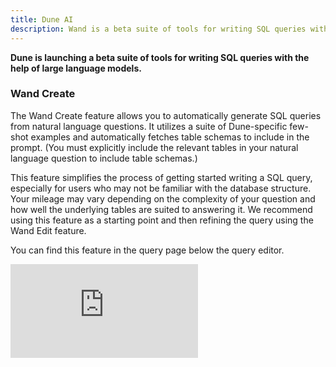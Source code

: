 ```yaml
---
title: Dune AI
description: Wand is a beta suite of tools for writing SQL queries with the help of large language models.
---
```


**Dune is launching a beta suite of tools for writing SQL queries with the help of large language models.**


### Wand Create
The Wand Create feature allows you to automatically generate SQL queries from natural language questions. It utilizes a suite of Dune-specific few-shot examples and automatically fetches table schemas to include in the prompt. (You must explicitly include the relevant tables in your natural language question to include table schemas.) 

This feature simplifies the process of getting started writing a SQL query, especially for users who may not be familiar with the database structure. Your mileage may vary depending on the complexity of your question and how well the underlying tables are suited to answering it. We recommend using this feature as a starting point and then refining the query using the Wand Edit feature. 

You can find this feature in the query page below the query editor.

<div
  style={{
    position: "relative",
    paddingBottom: "52.5%",
    height: 0
  }}
>
  <iframe
    src="https://www.loom.com/embed/1f94aee385d543de94a4743711a3d4bb?sid=98bdf66d-35bf-4c11-8fe4-21c7d2f7bb65"
    frameBorder={0}
    webkitallowfullscreen=""
    mozallowfullscreen=""
    allowFullScreen=""
    style={{
      position: "absolute",
      top: 0,
      left: 0,
      width: "100%",
      height: "100%"
    }}
  />
</div>


### Wand Edit
The Wand Edit feature allows you to edit an existing SQL query based on a natural language question. Similar to query generation, any additional tables required should be explicitly included in the natural language edit request to make use of schemas. This feature simplifies the process of refining and fine-tuning SQL queries generated by the system or existing queries in your application.

You can find this feature in the query editor and click the wand logo in the top right corner to open the Wand bar. 
<div
  style={{
    position: "relative",
    paddingBottom: "56.25%",
    height: 0
  }}
>
  <iframe
    src="https://www.loom.com/embed/9dfe43fa6da448a29a00b42975d14180?sid=805ca510-11b2-4aee-82f0-4836ec2d7c7f"
    frameBorder={0}
    webkitallowfullscreen=""
    mozallowfullscreen=""
    allowFullScreen=""
    style={{
      position: "absolute",
      top: 0,
      left: 0,
      width: "100%",
      height: "100%"
    }}
  />
</div>

#### Adding statistics to a query

Add the remaining components of a five point summary.

Original query:
```sql
SELECT 
    date_trunc('day', block_time) AS time
    , (PERCENTILE_CONT(0.5) WITHIN GROUP (ORDER BY gas_price))/1e9  AS median_gas
    , COUNT(*) AS daily_tx
FROM ethereum.transactions
GROUP BY time
```


Edited query:
```sql
SELECT 
    date_trunc('day', block_time) AS time
    , MIN(gas_price)/1e9 AS min_gas
    , (PERCENTILE_CONT(0.25) WITHIN GROUP (ORDER BY gas_price))/1e9 AS lower_quartile_gas
    , (PERCENTILE_CONT(0.5) WITHIN GROUP (ORDER BY gas_price))/1e9  AS median_gas
    , (PERCENTILE_CONT(0.75) WITHIN GROUP (ORDER BY gas_price))/1e9 AS upper_quartile_gas
    , MAX(gas_price)/1e9 AS max_gas
    , COUNT(*) AS daily_tx
FROM ethereum.transactions
GROUP BY time
```

#### Adding a join to a query
Join nft.wash_trades to nft.trades to get the percentage of sellers who have been involved in wash trading.

Original query:
```sql
SELECT  date_trunc('day', block_time) as day, COUNT(distinct seller) as sellers
FROM nft.trades
WHERE project = 'blur'
GROUP BY 1
```

Edited query:
```sql
SELECT  
    date_trunc('day', t.block_time) as day, 
    COUNT(distinct t.seller) as sellers, 
    COUNT(distinct wt.seller) as wash_traders, 
    (COUNT(distinct wt.seller) * 100.0 / COUNT(distinct t.seller)) as wash_traders_percentage
FROM 
    nft.trades t
LEFT JOIN 
    nft.wash_trades wt ON t.seller = wt.seller
WHERE 
    t.project = 'blur'
GROUP BY 
    1
```

#### Reformat Output
Return monthly volume with each year from 2023 to 2019 as a separate column

Original query:
```sql
SELECT
 DATE_TRUNC('month', block_time),
 SUM(CAST(amount_usd AS DOUBLE)) AS usd_volume
FROM
 dex.trades AS t
WHERE
block_time > CAST('2019-01-01' AS TIMESTAMP)
GROUP BY
 1
```

Edited query:
```sql
SELECT
  DATE_TRUNC('month', block_time) AS month,
  SUM(CASE WHEN EXTRACT(YEAR FROM block_time) = 2019 THEN CAST(amount_usd AS DOUBLE) ELSE 0 END) AS usd_volume_2019,
  SUM(CASE WHEN EXTRACT(YEAR FROM block_time) = 2020 THEN CAST(amount_usd AS DOUBLE) ELSE 0 END) AS usd_volume_2020,
  SUM(CASE WHEN EXTRACT(YEAR FROM block_time) = 2021 THEN CAST(amount_usd AS DOUBLE) ELSE 0 END) AS usd_volume_2021,
  SUM(CASE WHEN EXTRACT(YEAR FROM block_time) = 2022 THEN CAST(amount_usd AS DOUBLE) ELSE 0 END) AS usd_volume_2022,
  SUM(CASE WHEN EXTRACT(YEAR FROM block_time) = 2023 THEN CAST(amount_usd AS DOUBLE) ELSE 0 END) AS usd_volume_2023
FROM
  dex.trades AS t
WHERE
 block_time >= CAST('2019-01-01' AS TIMESTAMP)
GROUP BY
  1
```

#### Adding a CTE
Add a CTE to calculate the number of mints with nft.mints by day and then return the average number of mints per day and join it to the existing query

Original query:
```sql
select
 date_trunc('day', block_time) as dt
 ,count(hash) as num_transactions
 ,count(distinct "from") as users
 ,sum(gas_used) as gas_used
 ,avg(gas_used) as avg_gas_used
 ,avg(gas_price)/1e9 as avg_gas_price
from ethereum.transactions
where
 success
 and block_time >= cast('2022-01-01' as date)
 and date_trunc('day', block_time) < date_trunc('day', current_timestamp)
group by 1
```

Updated query:
```sql
WITH daily_mints AS (
    SELECT 
        date_trunc('day', block_time) as dt,
        count(*) as num_mints
    FROM nft.mints
    WHERE 
        block_time >= cast('2022-01-01' as date) 
        and date_trunc('day', block_time) < date_trunc('day', current_timestamp)
    GROUP BY 1
)

SELECT 
    et.dt,
    et.num_transactions,
    et.users,
    et.gas_used,
    et.avg_gas_used,
    et.avg_gas_price,
    dm.num_mints,
    avg(dm.num_mints) over () as avg_daily_mints
FROM (
    SELECT 
        date_trunc('day', block_time) as dt,
        count(hash) as num_transactions,
        count(distinct "from") as users,
        sum(gas_used) as gas_used,
        avg(gas_used) as avg_gas_used,
        avg(gas_price)/1e9 as avg_gas_price
    FROM ethereum.transactions
    WHERE 
        success
        and block_time >= cast('2022-01-01' as date) 
        and date_trunc('day', block_time) < date_trunc('day', current_timestamp)
    GROUP BY 1
) et
LEFT JOIN daily_mints dm ON et.dt = dm.dt
```

## Wand Debug
The Wand Debug feature helps fix SQL queries that have syntax errors. When an executed query encounters a syntax error, the Fix Query button should appear in the results/visualization panel. Clicking this button collects your query and the error message and sends it to the Wand Debug feature. The Wand Debug feature will then attempt to fix the query and return the fixed query to you. If the Wand Debug feature is unable to fix the query, it will return the updated query with a message indicating it is not fully debugged. The query submitted for debugging will be saved in your query history, so you can also recover it.

You can find this feature in the results/visualization panel if you've executed a query that failed on a syntax error. 


<div
  style={{
    position: "relative",
    paddingBottom: "52.708333333333336%",
    height: 0
  }}
>
  <iframe
    src="https://www.loom.com/embed/30dfb345cfab4db7a09f17044534e1e1?sid=ea331f5a-7901-4db2-9769-40c6a571f0a8"
    frameBorder={0}
    webkitallowfullscreen=""
    mozallowfullscreen=""
    allowFullScreen=""
    style={{
      position: "absolute",
      top: 0,
      left: 0,
      width: "100%",
      height: "100%"
    }}
  />
</div>
